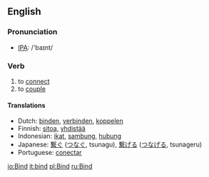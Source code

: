 ==English==
=== Pronunciation ===
*[[w:IPA|IPA]]: /'baɪnt/
=== Verb ===
{{irregverb|bind|[[binds]]|[[bound]]|[[bound]]|[[binding]]}}
# to [[connect]]
# to [[couple]]
==== Translations ====
*Dutch: [[binden]], [[verbinden]], [[koppelen]]
*Finnish: [[sitoa]], [[yhdistää]]
*Indonesian: [[ikat]], [[sambung]], [[hubung]]
*Japanese: [[繋ぐ]] ([[つなぐ]], tsunagu), [[繋げる]] ([[つなげる]], tsunageru)
*Portuguese: [[conectar]]

[[io:Bind]]
[[it:bind]]
[[pl:Bind]]
[[ru:Bind]]